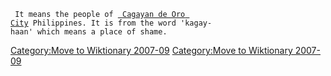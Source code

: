 [[Category:Move to Wiktionary 2007-09]]
  It means the people of [[Cagayan_De_Oro_City| Cagayan de Oro City]] Philippines. It is from the word 'kagay-haan' which means a place of shame.
[[Category:Move to Wiktionary 2007-09]]